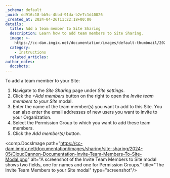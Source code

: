 ```yaml
---
_schema: default
_uuid: dd916c18-bb5c-4bbd-91da-b2e7c1d40026
_created_at: 2024-04-26T11:22:18+00:00
details:
  title: Add a team member to Site Sharing
  description: Learn how to add team members to Site Sharing.
  image: >-
    https://cc-dam.imgix.net/documentation/images/default-thumbnail/2023-Q4/CloudCannon-Documentation-Thumbnail.png
  category:
    - Instructions
  related_articles:
author_notes:
  docshots:
---
```

To add a team member to your Site:

1. Navigate to the *Site Sharing* page under *Site settings*.
2. Click the *\+Add members* button on the right to open the *Invite team members to your Site* modal.
3. Enter the name of the team member(s) you want to add to this Site. You can also enter the email addresses of new users you want to invite to your Organization.
4. Select the Permission Group to which you want to add these team members.
5. Click the *Add member(s)* button.

<comp.DocsImage path="https://cc-dam.imgix.net/documentation/images/sharing/site-sharing/2024-05/CloudCannon-Documentation-Invite-Team-Members-To-Site-Modal.png" alt="A screenshot of the Invite Team Members to Site modal shows two fields, one for names and one for Permission Groups." title="The Invite Team Members to your Site modal" type="screenshot"/>